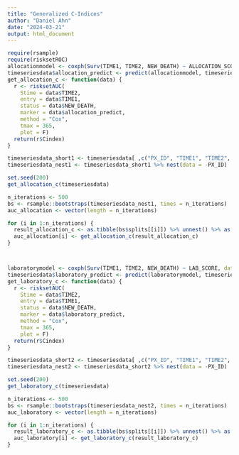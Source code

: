 ```yaml
---
title: "Generalized C-Indices"
author: "Daniel Ahn"
date: "2024-03-21"
output: html_document
---
```


``` r

require(rsample)
require(risksetROC)
allocationmodel <- coxph(Surv(TIME1, TIME2, NEW_DEATH) ~ ALLOCATION_SCORE, data = timeseriesdata)
timeseriesdata$allocation_predict <- predict(allocationmodel, timeseriesdata)
get_allocation_c <- function(data) {
  r <- risksetAUC(
    Stime = data$TIME2,
    entry = data$TIME1,
    status = data$NEW_DEATH,
    marker = data$allocation_predict,
    method = "Cox",
    tmax = 365,
    plot = F)
  return(r$Cindex)
}

timeseriesdata_short1 <- timeseriesdata[ ,c("PX_ID", "TIME1", "TIME2", "NEW_DEATH", "allocation_predict")]
timeseriesdata_nest1 <- timeseriesdata_short1 %>% nest(data = -PX_ID)

set.seed(200)
get_allocation_c(timeseriesdata)

n_iterations <- 500
bs <- rsample::bootstraps(timeseriesdata_nest1, times = n_iterations)
auc_allocation <- vector(length = n_iterations)

for (i in 1:n_iterations) {
  result_allocation_c <- as.tibble(bs$splits[[i]]) %>% unnest() %>% as.data.frame()
  auc_allocation[i] <- get_allocation_c(result_allocation_c)
}



laboratorymodel <- coxph(Surv(TIME1, TIME2, NEW_DEATH) ~ LAB_SCORE, data = timeseriesdata)
timeseriesdata$laboratory_predict <- predict(laboratorymodel, timeseriesdata)
get_laboratory_c <- function(data) {
  r <- risksetAUC(
    Stime = data$TIME2,
    entry = data$TIME1,
    status = data$NEW_DEATH,
    marker = data$laboratory_predict,
    method = "Cox",
    tmax = 365,
    plot = F)
  return(r$Cindex)
}

timeseriesdata_short2 <- timeseriesdata[ ,c("PX_ID", "TIME1", "TIME2", "NEW_DEATH", "laboratory_predict")]
timeseriesdata_nest2 <- timeseriesdata_short2 %>% nest(data = -PX_ID)

set.seed(200)
get_laboratory_c(timeseriesdata)

n_iterations <- 500
bs <- rsample::bootstraps(timeseriesdata_nest2, times = n_iterations)
auc_laboratory <- vector(length = n_iterations)

for (i in 1:n_iterations) {
  result_laboratory_c <- as.tibble(bs$splits[[i]]) %>% unnest() %>% as.data.frame()
  auc_laboratory[i] <- get_laboratory_c(result_laboratory_c)
}

```

